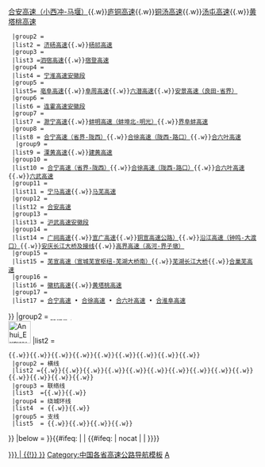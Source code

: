 {{Navbox
|name   = 安徽省高速公路
|title  = [[安徽高速公路|<span style="color:white;">安徽省高速公路</span>]]
|titlestyle = background:green; color:white;
|style  = width:100%
|image = [[File:Anhui Expressway Network Map.jpg|300px|安徽省高速公路网]]
|groupstyle = background:green; color:white; text-align: center;
|belowstyle = background:#008000; color:white
|state  = collapsed
|group1 = [[中华人民共和国国家高速公路网|<span style="color:white;">国家高速</span>]]<br />[[File:China Expwy GXX sign no name.svg|45px]]</span>
|list1  =
 {{Navbox|child
  |groupstyle =background:green; color:white; width: 120px; text-align:left
  |liststyle = width:auto; text-align:left
  |group1 ={{China Expwy Name|G3|[[京台高速公路|<span style="color:white;">京台高速</span>]]}}
  |list1  = [[京台高速公路|京台高速]] - [[合徐高速公路|合徐高速（老山口-陇西）]]{{.w}}[[合宁高速公路|合宁高速（陇西-小西冲）]]{{.w}}[[合安高速公路|合安高速（小西冲-马堰）]]{{.w}}[[庐铜高速公路|庐铜高速]]{{.w}}[[铜汤高速公路|铜汤高速]]{{.w}}[[汤屯高速公路|汤屯高速]]{{.w}}[[黄塔桃高速公路|黄塔桃高速]]
  |group2 = {{China Expwy Name|G0321|[[德上高速公路|<span style="color:white;">德上高速</span>]]}}
  |list2 = [[济砀高速公路|济砀高速]]{{.w}}[[砀祁高速公路|砀祁高速]]
  |group3 ={{China Expwy Name|G1516|[[盐洛高速公路|<span style="color:white;">盐洛高速</span>]]}}
  |list3 =[[泗宿高速公路|泗宿高速]]{{.w}}[[宿登高速公路|宿登高速]]
  |group4 = {{China Expwy Name|G25|[[长深高速公路|<span style="color:white;">长深高速</span>]]}}
  |list4 = [[宁淮高速公路|宁淮高速安徽段]]
  |group5 ={{China Expwy Name|G35|[[济广高速公路|<span style="color:white;">济广高速</span>]]}}
  |list5= [[亳阜高速公路|亳阜高速]]{{.w}}[[阜周高速公路|阜周高速]]{{.w}}[[六潜高速公路|六潜高速]]{{.w}}[[安景高速公路|安景高速（良田-省界）]]
  |group6 ={{China Expwy Name|G30|[[连霍高速公路|<span style="color:white;">连霍高速</span>]]}}
  |list6 = [[连霍高速公路|连霍高速安徽段]]
  |group7 ={{China Expwy Name|G36|[[宁洛高速公路|<span style="color:white;">宁洛高速</span>]]}}
  |list7 = [[滁宁高速公路|滁宁高速]]{{.w}}[[蚌明高速公路|蚌明高速（蚌埠北-明光）]]{{.w}}[[界阜蚌高速公路|界阜蚌高速]]
  |group8 ={{China Expwy Name|G40|[[沪陕高速公路|<span style="color:white;">沪陕高速</span>]]}}
  |list8 = [[合宁高速公路|合宁高速（省界-陇西）]]{{.w}}[[合徐高速公路|合徐高速（陇西-路口）]]{{.w}}[[合六叶高速公路|合六叶高速]]
   |group9 ={{China Expwy Name|G4012|[[溧宁高速公路|<span style="color:white;">溧宁高速</span>]]}}
  |list9 = [[溧黄高速公路|溧黄高速]]{{.w}}[[建黄高速公路|建黄高速]]
  |group10 ={{China Expwy Name|G42|[[沪蓉高速公路|<span style="color:white;">沪蓉高速</span>]]}}
  |list10 = [[合宁高速公路|合宁高速（省界-陇西）]]{{.w}}[[合徐高速公路|合徐高速（陇西-路口）]]{{.w}}[[合六叶高速公路|合六叶高速]]{{.w}}[[六武高速公路|六武高速]]
  |group11 ={{China Expwy Name|G4211|[[宁芜高速公路|<span style="color:white;">宁芜高速</span>]]}}
  |list11 = [[宁马高速公路|宁马高速]]{{.w}}[[马芜高速公路|马芜高速]]
  |group12 ={{China Expwy Name|G4212|[[合安高速公路|<span style="color:white;">合安高速</span>]]}}
  |list12 = [[合安高速公路|合安高速]]
  |group13 ={{China Expwy Name|G4221|[[沪武高速公路|<span style="color:white;">沪武高速</span>]]}}
  |list13 = [[沪武高速公路|沪武高速安徽段]]
  |group14 ={{China Expwy Name|G50|[[沪渝高速公路|<span style="color:white;">沪渝高速</span>]]}}
  |list14 = [[广祠高速公路|广祠高速]]{{.w}}[[宣广高速公路|宣广高速]]{{.w}}[[铜宣高速公路|铜宣高速公路）]]{{.w}}[[沿江高速公路|沿江高速（钟鸣-大渡口）]]{{.w}}[[安庆长江大桥|安庆长江大桥及接线]]{{.w}}[[高界高速公路|高界高速（高河-界子墩）]]
  |group15 ={{China Expwy Name|G5011|[[芜合高速公路|<span style="color:white;">芜合高速</span>]]}}
  |list15 = [[芜宣高速公路|芜宣高速（宣城芜宣枢纽-芜湖大桥南）]]{{.w}}[[芜湖长江大桥]]{{.w}}[[合巢芜高速公路|合巢芜高速]]
  |group16 ={{China Expwy Name|G56|[[杭瑞高速公路|<span style="color:white;">杭瑞高速</span>]]}}
  |list16 = [[徽杭高速公路|徽杭高速]]{{.w}}[[黄塔桃高速公路|黄塔桃高速]]
  |group17 = {{China Expwy Name|G4001|[[合肥绕城高速公路|<span style="color:white;">合肥绕城高速</span>]]}}
  |list17 = [[合宁高速]] • [[合徐高速]] • [[合六叶高速]] • [[合淮阜高速]]
}}
{{nowrap end}}
|group2 = [[安徽高速公路|<span style="color:white;">皖高速</span>]]<br />[[File:Anhui Expwy SXX sign no name.svg|45px]]
|list2  =
 {{Navbox|child
  |groupstyle =background:green; color:white; text-align:left; width: 120px;
  |liststyle = width:auto; text-align:left
  |group1 =纵线
  |list1  ={{China Expwy Name|S01|P=Anhui}}{{.w}}{{China Expwy Name|S03|P=Anhui}}{{.w}}{{China Expwy Name|S05|P=Anhui}}{{.w}}{{China Expwy Name|S07|P=Anhui}}{{.w}}{{China Expwy Name|S09|P=Anhui}}{{.w}}{{China Expwy Name|S11|P=Anhui}}{{.w}}{{China Expwy Name|S15|P=Anhui}}{{.w}}{{China Expwy Name|S17|P=Anhui}}{{.w}}{{China Expwy Name|S19|P=Anhui}}{{.w}}{{China Expwy Name|S25|P=Anhui}}{{.w}}{{China Expwy Name|S27|P=Anhui}}
  |group2 = 横线
  |list2 ={{China Expwy Name|S06|P=Anhui}}</s>{{.w}}{{China Expwy Name|S08|P=Anhui}}{{.w}}{{China Expwy Name|S12|P=Anhui}}{{.w}}{{China Expwy Name|S14|P=Anhui}}{{.w}}{{China Expwy Name|S16|P=Anhui}}{{.w}}{{China Expwy Name|S18|P=Anhui}}{{.w}}{{China Expwy Name|S22|P=Anhui}}{{.w}}{{China Expwy Name|S24|P=Anhui}}{{.w}}{{China Expwy Name|S26|P=Anhui}}{{.w}}{{China Expwy Name|S28|P=Anhui}}{{.w}}{{China Expwy Name|S30|P=Anhui}}{{.w}}{{China Expwy Name|S32|P=Anhui}}{{.w}}{{China Expwy Name|S38|P=Anhui}}{{.w}}{{China Expwy Name|S40|P=Anhui}}{{.w}}{{China Expwy Name|S42|P=Anhui}}
  |group3 = 联络线
  |list3  ={{China Expwy Name|S62|P=Anhui}}{{.w}}{{China Expwy Name|S63|P=Anhui}}{{.w}}{{China Expwy Name|S64|P=Anhui}}
  |group4 = 绕城环线
  |list4  = {{China Expwy Name|S81|P=Anhui}}{{.w}}{{China Expwy Name|S82|P=Anhui}}{{.w}}{{China Expwy Name|S83|P=Anhui}}
  |group5 = 支线
  |list5  = {{China Expwy Name|S93|P=Anhui}}{{.w}}{{China Expwy Name|S95|P=Anhui}}{{.w}}{{China Expwy Name|S96|P=Anhui}}{{.w}}{{China Expwy Name|S97|P=Anhui}}{{.w}}{{China Expwy Name|S98|P=Anhui}}
}}
|below ={{中国各省高速公路模板}}
}}<includeonly>{{#ifeq: {{NAMESPACE}} | {{NS:0}} | {{#ifeq: {{{1|}}} | nocat | | [[Category:安徽省高速公路{{#if:{{{catIdx|}}} | {{!}}{{{catIdx|}}} }}]]}}}}</includeonly><noinclude>
[[Category:中国各省高速公路导航模板]]
[[Category:中国高速公路模板|A]]
</noinclude>